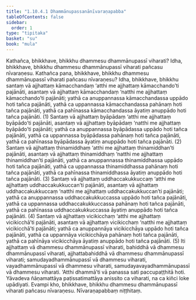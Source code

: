 ```yaml
---
title: "1.10.4.1 Dhammānupassanānīvaraṇapabba"
tableOfContents: false
sidebar:
  order: 1
type: "tipitaka"
basket: "su"
book: "mula"
---
```



<DynamicBreadcrumb />

<Division number="115" book="mula" bookNo="9" page="76">

<Paragraph number="365" book="mula">
Kathañca, bhikkhave, bhikkhu dhammesu dhammānupassī viharati? Idha, bhikkhave, bhikkhu dhammesu dhammānupassī viharati pañcasu nīvaraṇesu. Kathañca pana, bhikkhave, bhikkhu dhammesu dhammānupassī viharati pañcasu nīvaraṇesu?
</Paragraph>

<Paragraph number="366" book="mula">
Idha, bhikkhave, bhikkhu santaṃ vā ajjhattaṃ kāmacchandaṃ ‘atthi me ajjhattaṃ kāmacchando’ti pajānāti, asantaṃ vā ajjhattaṃ kāmacchandaṃ ‘natthi me ajjhattaṃ kāmacchando’ti pajānāti; yathā ca anuppannassa kāmacchandassa uppādo hoti tañca pajānāti, yathā ca uppannassa kāmacchandassa pahānaṃ hoti tañca pajānāti, yathā ca pahīnassa kāmacchandassa āyatiṃ anuppādo hoti tañca pajānāti. (1)
</Paragraph>

<Paragraph number="367" book="mula">
Santaṃ vā ajjhattaṃ byāpādaṃ ‘atthi me ajjhattaṃ byāpādo’ti pajānāti, asantaṃ vā ajjhattaṃ byāpādaṃ ‘natthi me ajjhattaṃ byāpādo’ti pajānāti; yathā ca anuppannassa byāpādassa uppādo hoti tañca pajānāti, yathā ca uppannassa byāpādassa pahānaṃ hoti tañca pajānāti, yathā ca pahīnassa byāpādassa āyatiṃ anuppādo hoti tañca pajānāti. (2)
</Paragraph>

<Paragraph number="368" book="mula">
Santaṃ vā ajjhattaṃ thinamiddhaṃ ‘atthi me ajjhattaṃ thinamiddhan’ti pajānāti, asantaṃ vā ajjhattaṃ thinamiddhaṃ ‘natthi me ajjhattaṃ thinamiddhan’ti pajānāti, yathā ca anuppannassa thinamiddhassa uppādo hoti tañca pajānāti, yathā ca uppannassa thinamiddhassa pahānaṃ hoti tañca pajānāti, yathā ca pahīnassa thinamiddhassa āyatiṃ anuppādo hoti tañca pajānāti. (3)
</Paragraph>

<Paragraph number="369" book="mula">
Santaṃ vā ajjhattaṃ uddhaccakukkuccaṃ ‘atthi me ajjhattaṃ uddhaccakukkuccan’ti pajānāti, asantaṃ vā ajjhattaṃ uddhaccakukkuccaṃ ‘natthi me ajjhattaṃ uddhaccakukkuccan’ti pajānāti; yathā ca anuppannassa uddhaccakukkuccassa uppādo hoti tañca pajānāti, yathā ca uppannassa uddhaccakukkuccassa pahānaṃ hoti tañca pajānāti, yathā ca pahīnassa uddhaccakukkuccassa āyatiṃ anuppādo hoti tañca pajānāti. (4)
</Paragraph>

<Paragraph number="370" book="mula">
Santaṃ vā ajjhattaṃ vicikicchaṃ ‘atthi me ajjhattaṃ vicikicchā’ti pajānāti, asantaṃ vā ajjhattaṃ vicikicchaṃ ‘natthi me ajjhattaṃ vicikicchā’ti pajānāti; yathā ca anuppannāya vicikicchāya uppādo hoti tañca pajānāti, yathā ca uppannāya vicikicchāya pahānaṃ hoti tañca pajānāti, yathā ca pahīnāya vicikicchāya āyatiṃ anuppādo hoti tañca pajānāti. (5)
</Paragraph>

<Paragraph number="371" book="mula">
Iti ajjhattaṃ vā dhammesu dhammānupassī viharati, bahiddhā vā dhammesu dhammānupassī viharati, ajjhattabahiddhā vā dhammesu dhammānupassī viharati; samudayadhammānupassī vā dhammesu viharati, vayadhammānupassī vā dhammesu viharati, samudayavayadhammānupassī vā dhammesu viharati. ‘Atthi dhammā’ti vā panassa sati paccupaṭṭhitā hoti. Yāvadeva ñāṇamattāya paṭissatimattāya anissito ca viharati, na ca kiñci loke upādiyati. Evampi kho, bhikkhave, bhikkhu dhammesu dhammānupassī viharati pañcasu nīvaraṇesu.

</Paragraph>
</Division>

<Paragraph number="372" type="center" book="mula">
Nīvaraṇapabbaṃ niṭṭhitaṃ.
</Paragraph>